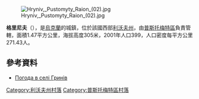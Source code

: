 [[Image:Hryniv,_Pustomyty_Raion_(02).jpg|right]]

{{coord|49|41|44|N|24|16|17|E|scale:100000|display=title}}

'''格里尼夫'''（{{lang-uk|Гринів}}），是[[烏克蘭|烏克蘭]]的城鎮，位於該國西部[[利沃夫州|利沃夫州]]，由[[普斯托梅特區|普斯托梅特區]]負責管轄，面積1.47平方公里，海拔高度305米，2001年人口399，人口密度每平方公里271.43人。

==參考資料==
* [http://weather.in.ua/ua/l'vovskaja/5952 Погода в селі Гринів]{{Wayback|url=http://weather.in.ua/ua/l%27vovskaja/5952 |date=20111221110726 }}

[[Category:利沃夫州村落|Category:利沃夫州村落]]
[[Category:普斯托梅特區村落|Category:普斯托梅特區村落]]


{{Lviv-geo-stub}}